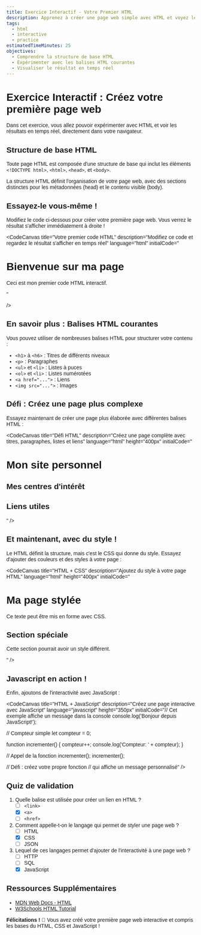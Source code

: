 ```yaml
---
title: Exercice Interactif - Votre Premier HTML
description: Apprenez à créer une page web simple avec HTML et voyez le résultat en temps réel
tags: 
  - html
  - interactive
  - practice
estimatedTimeMinutes: 25
objectives:
  - Comprendre la structure de base HTML
  - Expérimenter avec les balises HTML courantes
  - Visualiser le résultat en temps réel
---
```


# Exercice Interactif : Créez votre première page web

Dans cet exercice, vous allez pouvoir expérimenter avec HTML et voir les résultats en temps réel, directement dans votre navigateur.

## Structure de base HTML

Toute page HTML est composée d'une structure de base qui inclut les éléments `<!DOCTYPE html>`, `<html>`, `<head>`, et `<body>`.

<InfoTip type="info" title="Structure HTML">
La structure HTML définit l'organisation de votre page web, avec des sections distinctes pour les métadonnées (head) et le contenu visible (body).
</InfoTip>

## Essayez-le vous-même !

Modifiez le code ci-dessous pour créer votre première page web. Vous verrez le résultat s'afficher immédiatement à droite !

<CodeCanvas
  title="Votre premier code HTML"
  description="Modifiez ce code et regardez le résultat s'afficher en temps réel"
  language="html"
  initialCode="<h1>Bienvenue sur ma page</h1>
<p>Ceci est mon premier code HTML interactif.</p>

<!-- Essayez d'ajouter une liste ici ! -->"
/>

## En savoir plus : Balises HTML courantes

Vous pouvez utiliser de nombreuses balises HTML pour structurer votre contenu :

- `<h1>` à `<h6>` : Titres de différents niveaux
- `<p>` : Paragraphes
- `<ul>` et `<li>` : Listes à puces
- `<ol>` et `<li>` : Listes numérotées
- `<a href="...">` : Liens
- `<img src="...">` : Images

## Défi : Créez une page plus complexe

Essayez maintenant de créer une page plus élaborée avec différentes balises HTML :

<CodeCanvas
  title="Défi HTML"
  description="Créez une page complète avec titres, paragraphes, listes et liens"
  language="html"
  height="400px"
  initialCode="<!DOCTYPE html>
<html>
<head>
  <title>Ma page web</title>
</head>
<body>
  <h1>Mon site personnel</h1>
  
  <!-- Ajoutez ici une description vous concernant -->
  
  <h2>Mes centres d'intérêt</h2>
  <!-- Créez une liste de vos centres d'intérêt -->
  
  <h2>Liens utiles</h2>
  <!-- Ajoutez quelques liens vers des sites que vous aimez -->
  
</body>
</html>"
/>

## Et maintenant, avec du style !

Le HTML définit la structure, mais c'est le CSS qui donne du style. Essayez d'ajouter des couleurs et des styles à votre page :

<CodeCanvas
  title="HTML + CSS"
  description="Ajoutez du style à votre page HTML"
  language="html"
  height="400px"
  initialCode="<!DOCTYPE html>
<html>
<head>
  <title>Page stylée</title>
  <style>
    body {
      font-family: Arial, sans-serif;
      margin: 20px;
      /* Ajoutez une couleur de fond ici */
    }
    
    h1 {
      color: #333;
      /* Personnalisez votre titre */
    }
    
    /* Ajoutez vos propres règles CSS */
    
  </style>
</head>
<body>
  <h1>Ma page stylée</h1>
  <p>Ce texte peut être mis en forme avec CSS.</p>
  
  <div class="special-section">
    <h2>Section spéciale</h2>
    <p>Cette section pourrait avoir un style différent.</p>
  </div>
</body>
</html>"
/>

## Javascript en action !

Enfin, ajoutons de l'interactivité avec JavaScript :

<CodeCanvas
  title="HTML + JavaScript"
  description="Créez une page interactive avec JavaScript"
  language="javascript"
  height="350px"
  initialCode="// Cet exemple affiche un message dans la console
console.log('Bonjour depuis JavaScript!');

// Compteur simple
let compteur = 0;

function incrementer() {
  compteur++;
  console.log('Compteur: ' + compteur);
}

// Appel de la fonction
incrementer();
incrementer();

// Défi : créez votre propre fonction
// qui affiche un message personnalisé"
/>

## Quiz de validation

1. Quelle balise est utilisée pour créer un lien en HTML ?
   - [ ] `<link>`
   - [x] `<a>`
   - [ ] `<href>`

2. Comment appelle-t-on le langage qui permet de styler une page web ?
   - [ ] HTML
   - [x] CSS
   - [ ] JSON

3. Lequel de ces langages permet d'ajouter de l'interactivité à une page web ?
   - [ ] HTTP
   - [ ] SQL
   - [x] JavaScript

## Ressources Supplémentaires

- [MDN Web Docs - HTML](https://developer.mozilla.org/fr/docs/Web/HTML)
- [W3Schools HTML Tutorial](https://www.w3schools.com/html/)

**Félicitations !** 🎉 Vous avez créé votre première page web interactive et compris les bases du HTML, CSS et JavaScript !